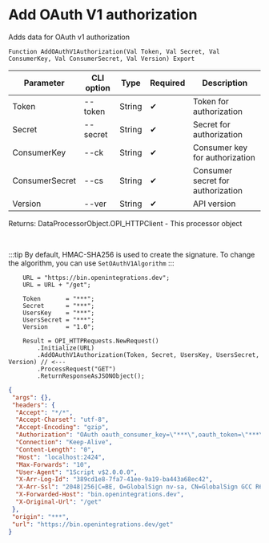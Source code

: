 ﻿---
sidebar_position: 4
description: Add OAuth V1 authorization and other functions to work with HTTP-client in the Open Integration Package, a free open-source integration library for 1C:Enterprise 8, OneScript and CLI
keywords: [1C, 1С, 1С:Enterprise, 1С:Enterprise 8.3, API, Integration, Services, Exchange, OneScript, CLI, HTTP-client]
---


# Add OAuth V1 authorization
 Adds data for OAuth v1 authorization



`Function AddOAuthV1Authorization(Val Token, Val Secret, Val ConsumerKey, Val ConsumerSecret, Val Version) Export`

  | Parameter | CLI option | Type | Required | Description |
  |-|-|-|-|-|
  | Token | --token | String | &#x2714; | Token for authorization |
  | Secret | --secret | String | &#x2714; | Secret for authorization |
  | ConsumerKey | --ck | String | &#x2714; | Consumer key for authorization |
  | ConsumerSecret | --cs | String | &#x2714; | Consumer secret for authorization |
  | Version | --ver | String | &#x2714; | API version |

  
  Returns:  DataProcessorObject.OPI_HTTPClient - This processor object

<br/>

:::tip
By default, HMAC-SHA256 is used to create the signature. To change the algorithm, you can use `SetOAuthV1Algorithm`
:::
<br/>


```bsl title="1C:Enterprise/OneScript code example"
    URL = "https://bin.openintegrations.dev";
    URL = URL + "/get";

    Token       = "***";
    Secret      = "***";
    UsersKey    = "***";
    UsersSecret = "***";
    Version     = "1.0";

    Result = OPI_HTTPRequests.NewRequest()
        .Initialize(URL)
        .AddOAuthV1Authorization(Token, Secret, UsersKey, UsersSecret, Version) // <---
        .ProcessRequest("GET")
        .ReturnResponseAsJSONObject();
```
 



```json title="Result"
{
 "args": {},
 "headers": {
  "Accept": "*/*",
  "Accept-Charset": "utf-8",
  "Accept-Encoding": "gzip",
  "Authorization": "OAuth oauth_consumer_key=\"***\",oauth_token=\"***\",oauth_signature_method=\"HMAC-SHA256\",oauth_timestamp=\"1760431036\",oauth_nonce=\"1760431036\",oauth_version=\"1.0\",oauth_signature=CwVoxFF%2FAL7nDTK9J11%2BpJdi3Fdnbqh7yek0xmV3oR4%3D",
  "Connection": "Keep-Alive",
  "Content-Length": "0",
  "Host": "localhost:2424",
  "Max-Forwards": "10",
  "User-Agent": "1Script v$2.0.0.0",
  "X-Arr-Log-Id": "389cd1e8-7fa7-41ee-9a19-ba443a68ec42",
  "X-Arr-Ssl": "2048|256|C=BE, O=GlobalSign nv-sa, CN=GlobalSign GCC R6 AlphaSSL CA 2025|CN=*.openintegrations.dev",
  "X-Forwarded-Host": "bin.openintegrations.dev",
  "X-Original-Url": "/get"
 },
 "origin": "***",
 "url": "https://bin.openintegrations.dev/get"
}
```
